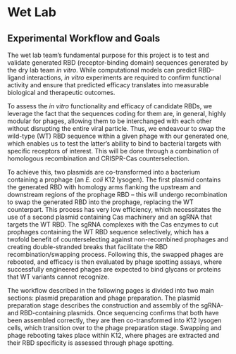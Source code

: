 # Wet Lab
## Experimental Workflow and Goals

The wet lab team’s fundamental purpose for this project is to test and validate
generated RBD (receptor-binding domain) sequences generated by the dry lab team
_in vitro_. While computational models can predict RBD–ligand interactions,
_in vitro_ experiments are required to confirm functional activity and ensure
that predicted efficacy translates into measurable biological and therapeutic
outcomes.

To assess the _in vitro_ functionality and efficacy of candidate RBDs, we
leverage the fact that the sequences coding for them are, in general, highly
modular for phages, allowing them to be interchanged with each other without
disrupting the entire viral particle. Thus, we endeavour to swap the wild-type
(WT) RBD sequence within a given phage with our generated one, which enables
us to test the latter’s ability to bind to bacterial targets with specific
receptors of interest. This will be done through a combination of homologous
recombination and CRISPR-Cas counterselection.

To achieve this, two plasmids are co-transformed into a bacterium containing
a prophage (an _E. coli_ K12 lysogen). The first plasmid contains the generated
RBD with homology arms flanking the upstream and downstream regions of the
prophage RBD – this will undergo recombination to swap the generated RBD into
the prophage, replacing the WT counterpart. This process has very low efficiency,
which necessitates the use of a second plasmid containing Cas machinery and an
sgRNA that targets the WT RBD. The sgRNA complexes with the Cas enzymes to cut
prophages containing the WT RBD sequence selectively, which has a twofold benefit
of counterselecting against non-recombined prophages and creating double-stranded
breaks that facilitate the RBD recombination/swapping process. Following this,
the swapped phages are rebooted, and efficacy is then evaluated by phage spotting
assays, where successfully engineered phages are expected to bind glycans or
proteins that WT variants cannot recognize.

The workflow described in the following pages is divided into two main sections:
plasmid preparation and phage preparation. The plasmid preparation stage
describes the construction and assembly of the sgRNA- and RBD-containing plasmids.
Once sequencing confirms that both have been assembled correctly, they are then
co-transformed into K12 lysogen cells, which transition over to the phage
preparation stage. Swapping and phage rebooting takes place within K12, where
phages are extracted and their RBD specificity is assessed through phage spotting.

<Figure
  src={"https://static.igem.wiki/teams/5708/wetlab/wet-lab-wiki-overview.webp"}
  alt="Figure 1: Experimental workflow overview"
  caption="Figure 1: Experimental workflow overview" />
